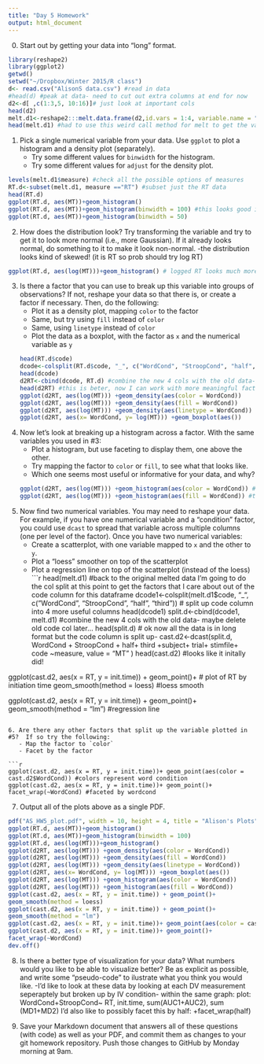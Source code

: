 ```yaml
---
title: "Day 5 Homework"
output: html_document
---
```


0. Start out by getting your data into "long" format.
```r
library(reshape2)
library(ggplot2)
getwd()
setwd("~/Dropbox/Winter 2015/R class")
d<- read.csv("AlisonS data.csv") #read in data
#head(d) #peak at data- need to cut out extra columns at end for now
d2<-d[ ,c(1:3,5, 10:16)]# just look at important cols
head(d2)
melt.d1<-reshape2:::melt.data.frame(d2,id.vars = 1:4, variable.name = "measure", value.name = "MT")
head(melt.d1) #had to use this weird call method for melt to get the variable name stuff to work..

```

1. Pick a single numerical variable from your data.  Use `ggplot` to plot a histogram and a density plot (separately).
   - Try some different values for `binwidth` for the histogram.
   - Try some different values for `adjust` for the density plot.
   
```r
levels(melt.d1$measure) #check all the possible options of measures
RT.d<-subset(melt.d1, measure =="RT") #subset just the RT data
head(RT.d)
ggplot(RT.d, aes(MT))+geom_histogram()
ggplot(RT.d, aes(MT))+geom_histogram(binwidth = 100) #this looks good in terms of binning
ggplot(RT.d, aes(MT))+geom_histogram(binwidth = 50)
```

2. How does the distribution look?  Try transforming the variable and try to get it to look more normal (i.e., more Gaussian).  If it already looks normal, do something to it to make it look non-normal.
-the distribution looks kind of skewed! (it is RT so prob should try log RT)
```r
ggplot(RT.d, aes(log(MT)))+geom_histogram() # logged RT looks much more normal
```

3. Is there a factor that you can use to break up this variable into groups of observations?  If not, reshape your data so that there is, or create a factor if necessary.  Then, do the following:
   - Plot it as a density plot, mapping `color` to the factor
   - Same, but try using `fill` instead of `color`
   - Same, using `linetype` instead of `color`
   - Plot the data as a boxplot, with the factor as `x` and the numerical variable as `y`
```r
head(RT.d$code)
dcode<-colsplit(RT.d$code, "_", c("WordCond", "StroopCond", "half", "third")) # split up code column into 4 more useful columns
head(dcode)
d2RT<-cbind(dcode, RT.d) #combine the new 4 cols with the old data- maybe delete old code col later...
head(d2RT) #this is beter, now I can work with more meaningful factors! 
ggplot(d2RT, aes(log(MT))) +geom_density(aes(color = WordCond))
ggplot(d2RT, aes(log(MT))) +geom_density(aes(fill = WordCond))
ggplot(d2RT, aes(log(MT))) +geom_density(aes(linetype = WordCond))
ggplot(d2RT, aes(x= WordCond, y= log(MT))) +geom_boxplot(aes())
```

4. Now let's look at breaking up a histogram across a factor.  With the same variables you used in #3:
   - Plot a histogram, but use faceting to display them, one above the other.
   - Try mapping the factor to `color` or `fill`, to see what that looks like.
   - Which one seems most useful or informative for your data, and why?
```r
ggplot(d2RT, aes(log(MT))) +geom_histogram(aes(color = WordCond)) #this looks weird
ggplot(d2RT, aes(log(MT))) +geom_histogram(aes(fill = WordCond)) #this looks more useful- mostly just easier to read
```


5. Now find two numerical variables.  You may need to reshape your data.  For example, if you have one numerical variable and a "condition" factor, you could use `dcast` to spread that variable across multiple columns (one per level of the factor).  Once you have two numerical variables:
   - Create a scatterplot, with one variable mapped to `x` and the other to `y`.
   - Plot a "loess" smoother on top of the scatterplot
   - Plot a regression line on top of the scatterplot (instead of the loess)
```r
head(melt.d1) #back to the original melted data I'm going to do the col split at this point to get the factors that I care about out of the code column for this dataframe
dcode1<-colsplit(melt.d1$code, "_", c("WordCond", "StroopCond", "half", "third")) # split up code column into 4 more useful columns
head(dcode1)
split.d<-cbind(dcode1, melt.d1) #combine the new 4 cols with the old data- maybe delete old code col later...
head(split.d)  # ok now all the data is in long format but the code column is split up-
cast.d2<-dcast(split.d, WordCond + StroopCond + half+ third +subject+ trial+ stimfile+ code ~measure, value = "MT" )
head(cast.d2) #looks like it initally did!

ggplot(cast.d2, aes(x = RT, y = init.time)) + geom_point()+ # plot of RT by initiation time
geom_smooth(method = loess)    #loess smooth

ggplot(cast.d2, aes(x = RT, y = init.time)) + geom_point()+ 
geom_smooth(method = "lm") #regression line

```

6. Are there any other factors that split up the variable plotted in #5?  If so try the following:
   - Map the factor to `color`
   - Facet by the factor
   
```r
ggplot(cast.d2, aes(x = RT, y = init.time))+ geom_point(aes(color = cast.d2$WordCond)) #colors represent word condition
ggplot(cast.d2, aes(x = RT, y = init.time))+ geom_point()+
facet_wrap(~WordCond) #faceted by wordcond
```


7. Output all of the plots above as a single PDF.
```r
pdf("AS_HW5_plot.pdf", width = 10, height = 4, title = "Alison's Plots")
ggplot(RT.d, aes(MT))+geom_histogram()
ggplot(RT.d, aes(MT))+geom_histogram(binwidth = 100)
ggplot(RT.d, aes(log(MT)))+geom_histogram() 
ggplot(d2RT, aes(log(MT))) +geom_density(aes(color = WordCond))
ggplot(d2RT, aes(log(MT))) +geom_density(aes(fill = WordCond))
ggplot(d2RT, aes(log(MT))) +geom_density(aes(linetype = WordCond))
ggplot(d2RT, aes(x= WordCond, y= log(MT))) +geom_boxplot(aes())
ggplot(d2RT, aes(log(MT))) +geom_histogram(aes(color = WordCond))
ggplot(d2RT, aes(log(MT))) +geom_histogram(aes(fill = WordCond))
ggplot(cast.d2, aes(x = RT, y = init.time)) + geom_point()+
geom_smooth(method = loess)
ggplot(cast.d2, aes(x = RT, y = init.time)) + geom_point()+ 
geom_smooth(method = "lm")
ggplot(cast.d2, aes(x = RT, y = init.time))+ geom_point(aes(color = cast.d2$WordCond))
ggplot(cast.d2, aes(x = RT, y = init.time))+ geom_point()+
facet_wrap(~WordCond) 
dev.off()

```


8. Is there a better type of visualization for your data?  What numbers would you like to be able to visualize better?  Be as explicit as possible, and write some "pseudo-code" to ilustrate what you think you would like.
-I'd like to look at these data by looking at each DV measurement seperaptely but broken up by IV condition- within the same graph:
plot: WordCond+StroopCond~ RT, init.time, sum(AUC1+AUC2), sum (MD1+MD2)
I'd also like to possibly facet this by half:
+facet_wrap(half)

9. Save your Markdown document that answers all of these questions (with code) as well as your PDF, and commit them as changes to your git homework repository.  Push those changes to GitHub by Monday morning at 9am.



